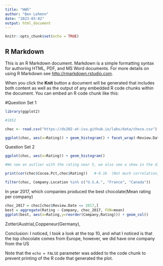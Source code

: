 ---
title: "HW5"
author: "Ben Lehmnn"
date: "2023-03-02"
output: html_document
---

```{r setup, include=FALSE}
knitr::opts_chunk$set(echo = TRUE)
```

## R Markdown

This is an R Markdown document. Markdown is a simple formatting syntax for authoring HTML, PDF, and MS Word documents. For more details on using R Markdown see <http://rmarkdown.rstudio.com>.

When you click the **Knit** button a document will be generated that includes both content as well as the output of any embedded R code chunks within the document. You can embed an R code chunk like this:

#Question Set 1
```{r}
library(ggplot2)

#1852

choc <- read.csv("https://ds202-at-isu.github.io/labs/data/choco.csv")

ggplot(choc, aes(x=Rating)) + geom_histogram() + facet_wrap(~Review.Date)
```


Question Set 2
```{r}
ggplot(choc, aes(x=Rating)) + geom_histogram()

#We see an outlier with the rating near 5, we also see a skew in the distribution

print(cor(choc$Cocoa.Pct,choc$Rating))   #-0.16  (Not much correlation, so, no)

filter(choc, Company.Location %in% c("U.S.A.", "France", "Canada"))

```

In year 2017, which companies produced the best chocolate(Mean rating per company)
```{r}
choc_2017 = choc[choc$Review.Date == 2017,]
best = aggregate(Rating ~ Company, choc_2017, FUN=mean)
ggplot(best, aes(x=Rating,y=reorder(Company,Rating))) + geom_col()
```
Zotter(Austria),Coppeneur(Germany), 

Conclusion: I noticed, I took a look at the top 10, and what I noticed is that the top chocolate comes from
Europe, however, we did have one company from the US


Note that the `echo = FALSE` parameter was added to the code chunk to prevent printing of the R code that generated the plot.
